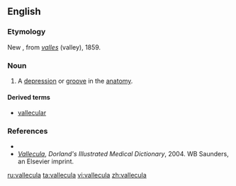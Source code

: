 ==English==

===Etymology===
New {{etyl|la}}, from ''[[valles]]'' (valley), 1859.

===Noun===
{{en-noun}}

# {{medical}} A [[depression]] or [[groove]] in the [[anatomy]].

====Derived terms====
* [[vallecular]]

===References===
* {{R:Webster NCD 1974}}
* ''[http://www.mercksource.com/pp/us/cns/cns_hl_dorlands.jspzQzpgzEzzSzppdocszSzuszSzcommonzSzdorlandszSzdorlandzSzdmd_v_02zPzhtm#12843645 Vallecula]'', ''Dorland's Illustrated Medical Dictionary'', 2004. WB Saunders, an Elsevier imprint.

[[ru:vallecula]]
[[ta:vallecula]]
[[vi:vallecula]]
[[zh:vallecula]]